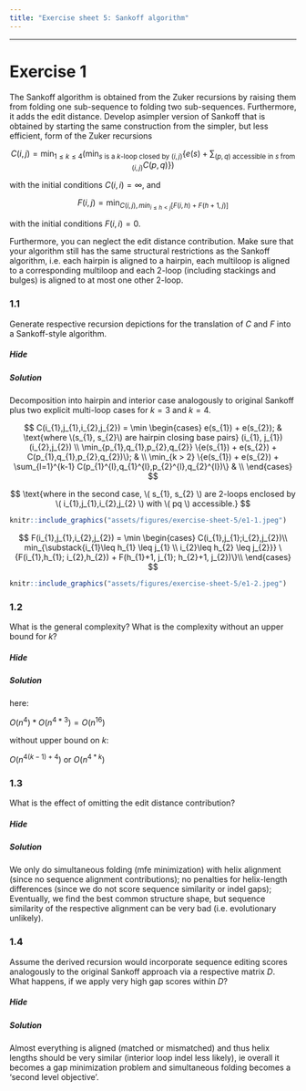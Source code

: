 ```yaml
---
title: "Exercise sheet 5: Sankoff algorithm"
---
```



---------------------------------

# Exercise 1

<!--- --------------------------------- -->

::: {.question data-latex=""}

The Sankoff algorithm is obtained from the Zuker recursions by raising them from folding one sub-sequence to folding two sub-sequences.
Furthermore, it adds the edit distance.
Develop asimpler version of Sankoff that is obtained by starting the same construction from the simpler, but less efficient, form of the Zuker recursions

$$
C(i,j) = \min_{1 \leq k \leq 4} \left( \min_{s \text{ is a $k$-loop closed by } (i,j)} \left\{ e(s) + \sum_{(p,q) \text{ accessible in $s$ from } (i,j)} C(p,q) \right\} \right)
$$

with the initial conditions $C(i,i) = \infty$, and

$$
F(i,j) = \min_{ C(i,j), min_{i \leq h < j} \left[ F(i,h) + F(h+1,j) \right]}
$$

with the initial conditions $F(i,i) = 0$.

Furthermore, you can neglect the edit distance contribution.
Make sure that your algorithm still has the same structural restrictions as the Sankoff algorithm,
i.e. each hairpin is aligned to a hairpin,
each multiloop is aligned to a corresponding multiloop and each 2-loop (including stackings and bulges) is aligned to at most one other 2-loop.

:::

<!--- --------------------------------- -->

### 1.1

::: {.question data-latex=""}

Generate respective recursion depictions for the translation of $C$ and $F$ into a Sankoff-style algorithm.

:::

#### {.tabset}

##### Hide

##### Solution

::: {.answer data-latex=""}

Decomposition into hairpin and interior case analogously to original Sankoff plus two explicit multi-loop cases for $k=3$ and $k=4$.

$$
  C(i_{1},j_{1},i_{2},j_{2}) = \min
  \begin{cases}
    e(s_{1}) + e(s_{2}); & \text{where \(s_{1}, s_{2}\) are hairpin closing base pairs} (i_{1}, j_{1})(i_{2},j_{2}) \\
    \min_{p_{1},q_{1},p_{2},q_{2}} \{e(s_{1}) + e(s_{2}) + C(p_{1},q_{1},p_{2},q_{2})\}; & \\
    \min_{k > 2} \{e(s_{1}) + e(s_{2}) + \sum_{l=1}^{k-1} C(p_{1}^{l},q_{1}^{l},p_{2}^{l},q_{2}^{l})\} & \\
  \end{cases}
$$

$$
\text{where in the second case, \( s_{1}, s_{2} \) are 2-loops enclosed by \( i_{1},j_{1},i_{2},j_{2} \) with \( pq \) accessible.}
$$


```r
knitr::include_graphics("assets/figures/exercise-sheet-5/e1-1.jpeg")
```

$$
  F(i_{1},j_{1},i_{2},j_{2}) = \min
  \begin{cases}
    C(i_{1},j_{1};i_{2},j_{2})\\
    min_{\substack{i_{1}\leq h_{1} \leq j_{1} \\ i_{2}\leq h_{2} \leq j_{2}}} \{F(i_{1},h_{1}; i_{2},h_{2}) +  F(h_{1}+1, j_{1}; h_{2}+1, j_{2})\}\\
  \end{cases}
$$

```r
knitr::include_graphics("assets/figures/exercise-sheet-5/e1-2.jpeg")
```

:::

#### {-}

<!--- --------------------------------- -->

### 1.2

::: {.question data-latex=""}

What is the general complexity?
What is the complexity without an upper bound for $k$?

:::

#### {.tabset}

##### Hide

##### Solution

::: {.answer data-latex=""}

here:

$O(n^4)*O(n^{4*3}) = O(n^{16})$

without upper bound on $k$:

$O(n^{4(k-1)+4})$ or $O(n^{4*k})$

:::

#### {-}

<!--- --------------------------------- -->

### 1.3

::: {.question data-latex=""}

What is the effect of omitting the edit distance contribution?

:::

#### {.tabset}

##### Hide

##### Solution

::: {.answer data-latex=""}

We only do simultaneous folding (mfe minimization) with helix alignment (since no sequence alignment contributions);
no penalties for helix-length differences (since we do not score sequence similarity or indel gaps);
Eventually, we find the best common structure shape, but sequence similarity of the respective alignment can be very bad (i.e. evolutionary unlikely).

:::

#### {-}

<!--- --------------------------------- -->

### 1.4

::: {.question data-latex=""}

Assume the derived recursion would incorporate sequence editing scores analogously to the original Sankoff approach via a respective matrix $D$.
What happens, if we apply very high gap scores within $D$?

:::

#### {.tabset}

##### Hide

##### Solution

::: {.answer data-latex=""}

Almost everything is aligned (matched or mismatched) and thus helix lengths should be very similar (interior loop indel less likely), ie overall it becomes a gap minimization problem and simultaneous folding becomes a 'second level objective'.

:::

#### {-}

<!--- --------------------------------- -->

